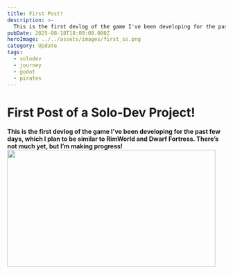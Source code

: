 ```yaml
---
title: First Post!
description: >-
  This is the first devlog of the game I've been developing for the past few days, which I plan to be similar to RimWorld and Dwarf Fortress. There’s not much yet, but I’m making progress!
pubDate: 2025-08-18T18:09:00.000Z
heroImage: ../../assets/images/first_ss.png
category: Update
tags:
  - solodev
  - journey
  - godot
  - pirates
---
```



# First Post of a Solo-Dev Project!

**This is the first devlog of the game I've been developing for the past few days, which I plan to be similar to RimWorld and Dwarf Fortress. There’s not much yet, but I’m making progress!**
<img src="../../assets/images/first_preview.gif" width="480" height="270" />
